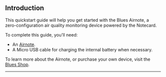 ## Introduction

This quickstart guide will help you get started with the
Blues Airnote, a zero-configuration air quality
monitoring device powered by the Notecard.

To complete this guide, you'll need:

- An [Airnote](https://shop.blues.com/products/airnote).
- A Micro USB cable for charging the internal battery when necessary.

To learn more about the Airnote, or purchase your own
device, visit the [Blues Shop](https://shop.blues.com/products/airnote).

<hr />
